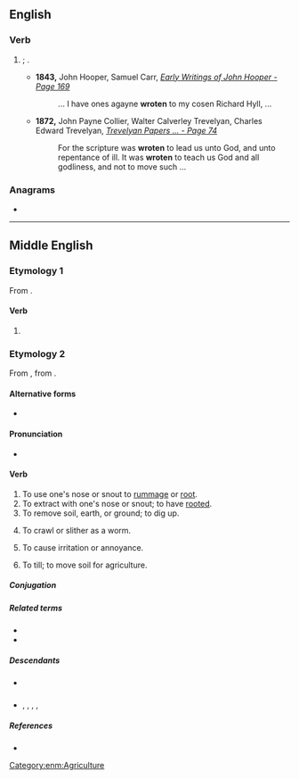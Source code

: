 {{also|Wroten}}
==English==

===Verb===
{{head|en|past participle}}

# {{lb|en|archaic}} {{past participle of|write|lang=en|nocat=1}}; {{l|en|written}}.
#* '''1843,''' John Hooper, Samuel Carr, ''[http://books.google.com/books?id=Bto7AAAAIAAJ&pg=PA169&dq=%22wroten%22 Early Writings of John Hooper - Page 169]''
#*: ... I have ones agayne '''wroten''' to my cosen Richard Hyll, ...
#* '''1872,''' John Payne Collier, Walter Calverley Trevelyan, Charles Edward Trevelyan, ''[http://books.google.com/books?id=V-8IAAAAIAAJ&pg=PA74&dq=%22wroten%22 Trevelyan Papers ... - Page 74]''
#*: For the scripture was '''wroten''' to lead us unto God, and unto repentance of ill. It was '''wroten''' to teach us God and all godliness, and not to move such ...

===Anagrams===
* {{anagrams|en|a=enortw|Towner|towner}}

----

==Middle English==

===Etymology 1===
From {{af|enm|wroot|-en|t2=verbal plural marker}}.

====Verb====
{{head|enm|verb form}}

# {{alt form|wrooten|lang=enm}}

===Etymology 2===
From {{inh|enm|ang|wrōtan}}, from {{inh|enm|gem-pro|*wrōtaną}}.

====Alternative forms====
* {{alter|enm|wrote|wrooten|wrotyn}}

====Pronunciation====
* {{IPA|lang=enm|/ˈwroːtən/}}

====Verb====
{{head|enm|verb}}

# To use one's nose or snout to [[rummage]] or [[root]].
# To extract with one's nose or snout; to have [[rooted]].
# To remove soil, earth, or ground; to dig up.
# {{lb|enm|rare}} To crawl or slither as a worm.
# {{lb|enm|rare}} To cause irritation or annoyance.
# {{lb|enm|rare}} To till; to move soil for agriculture.

=====Conjugation=====
{{enm-conj|type=wkirreg|stem=wrot|10=(y)wroted, *(y)wrot|11= wrotede, wrot|12= *wrotede(n), *wrotte(n)|13= *wrotedest, *wrottest|15= wrotede, wrot|17=wrotede, wrote|18= *wrotede(n), *wrotte(n)}}

=====Related terms=====
* {{l|enm|wrot}}
* {{l|enm|wrotynge}}

=====Descendants=====
* {{desc|en|root}} {{q|verb}}
* {{desc|sco|wrutt}}, {{l|sco|wort}}, {{l|sco|rute}}, {{l|sco|wirt}}, {{l|sco|ruit}}

=====References=====
* {{R:MED Online|entry=wrọ̄ten (v.) |id=MED53728|accessdate=2018-12-16}}

[[Category:enm:Agriculture]]